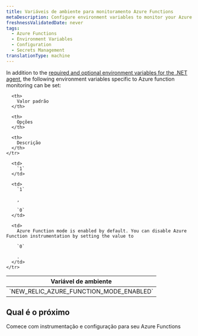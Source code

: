 ```yaml
---
title: Variáveis de ambiente para monitoramento Azure Functions
metaDescription: Configure environment variables to monitor your Azure functions with New Relic
freshnessValidatedDate: never
tags:
  - Azure Functions
  - Environment Variables
  - Configuration
  - Secrets Management
translationType: machine
---
```


In addition to the [required and optional environment variables for the .NET agent](/docs/apm/agents/net-agent/configuration/net-agent-configuration/#environment-variables), the following environment variables specific to Azure function monitoring can be set:

<table>
  <thead>
    <tr>
      <th>
        Variável de ambiente
      </th>

      <th>
        Valor padrão
      </th>

      <th>
        Opções
      </th>

      <th>
        Descrição
      </th>
    </tr>
  </thead>

  <tbody>
    <tr>
      <td>
        `NEW_RELIC_AZURE_FUNCTION_MODE_ENABLED`
      </td>

      <td>
        `1`
      </td>

      <td>
        `1`

        , 

        `0`
      </td>

      <td>
        Azure Function mode is enabled by default. You can disable Azure Function instrumentation by setting the value to 

        `0`

        .
      </td>
    </tr>
  </tbody>
</table>

## Qual é o próximo

<DocTiles>
  <DocTile title="Install and configure Azure Functions monitoring" path="/docs/serverless-function-monitoring/azure-function-monitoring/install-serverless-azure-monitoring">Comece com instrumentação e configuração para seu Azure Functions</DocTile>
</DocTiles>